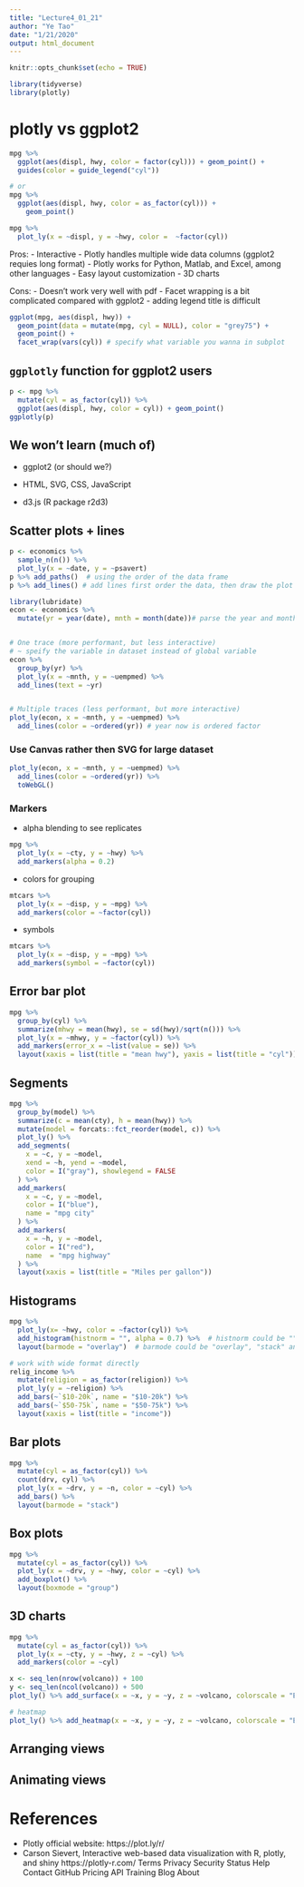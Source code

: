 ```yaml
---
title: "Lecture4_01_21"
author: "Ye Tao"
date: "1/21/2020"
output: html_document
---
```


```r
knitr::opts_chunk$set(echo = TRUE)
```


```r
library(tidyverse)
library(plotly)
```

# plotly vs ggplot2

```r
mpg %>%
  ggplot(aes(displ, hwy, color = factor(cyl))) + geom_point() +
  guides(color = guide_legend("cyl"))

# or
mpg %>%
  ggplot(aes(displ, hwy, color = as_factor(cyl))) + 
    geom_point() 
```

```r
mpg %>% 
  plot_ly(x = ~displ, y = ~hwy, color =  ~factor(cyl))
```

Pros:
- Interactive 
- Plotly handles multiple wide data columns (ggplot2 requies long format)
- Plotly works for Python, Matlab, and Excel, among other languages
- Easy layout customization
- 3D charts

Cons:
- Doesn't work very well with pdf
- Facet wrapping is a bit complicated compared with ggplot2
- adding legend title is difficult


```r
ggplot(mpg, aes(displ, hwy)) + 
  geom_point(data = mutate(mpg, cyl = NULL), color = "grey75") +
  geom_point() +
  facet_wrap(vars(cyl)) # specify what variable you wanna in subplot
```



## `ggplotly` function for ggplot2 users

```r
p <- mpg %>%
  mutate(cyl = as_factor(cyl)) %>%
  ggplot(aes(displ, hwy, color = cyl)) + geom_point()
ggplotly(p)
```


## We won't learn (much of)

- ggplot2 (or should we?)

- HTML, SVG, CSS, JavaScript

- d3.js (R package r2d3)


## Scatter plots + lines

```r
p <- economics %>%
  sample_n(n()) %>%
  plot_ly(x = ~date, y = ~psavert)
p %>% add_paths()  # using the order of the data frame 
p %>% add_lines() # add lines first order the data, then draw the plot automatically, of course you can arrange ifrst but it create extra memory.
```


```r
library(lubridate)
econ <- economics %>%
  mutate(yr = year(date), mnth = month(date))# parse the year and month


# One trace (more performant, but less interactive)
# ~ speify the variable in dataset instead of global variable
econ %>%
  group_by(yr) %>%
  plot_ly(x = ~mnth, y = ~uempmed) %>%
  add_lines(text = ~yr)


# Multiple traces (less performant, but more interactive)
plot_ly(econ, x = ~mnth, y = ~uempmed) %>%
  add_lines(color = ~ordered(yr)) # year now is ordered factor
```

### Use Canvas rather then SVG for large dataset

```r
plot_ly(econ, x = ~mnth, y = ~uempmed) %>%
  add_lines(color = ~ordered(yr)) %>%
  toWebGL()
```


### Markers

- alpha blending to see replicates

```r
mpg %>% 
  plot_ly(x = ~cty, y = ~hwy) %>% 
  add_markers(alpha = 0.2)
```


- colors for grouping

```r
mtcars %>% 
  plot_ly(x = ~disp, y = ~mpg) %>% 
  add_markers(color = ~factor(cyl))
```

- symbols

```r
mtcars %>% 
  plot_ly(x = ~disp, y = ~mpg) %>% 
  add_markers(symbol = ~factor(cyl))
```

## Error bar plot


```r
mpg %>% 
  group_by(cyl) %>%
  summarize(mhwy = mean(hwy), se = sd(hwy)/sqrt(n())) %>%
  plot_ly(x = ~mhwy, y = ~factor(cyl)) %>%
  add_markers(error_x = ~list(value = se)) %>%
  layout(xaxis = list(title = "mean hwy"), yaxis = list(title = "cyl"))
```

## Segments

```r
mpg %>%
  group_by(model) %>%
  summarize(c = mean(cty), h = mean(hwy)) %>%
  mutate(model = forcats::fct_reorder(model, c)) %>%
  plot_ly() %>%
  add_segments(
    x = ~c, y = ~model,
    xend = ~h, yend = ~model, 
    color = I("gray"), showlegend = FALSE
  ) %>%
  add_markers(
    x = ~c, y = ~model, 
    color = I("blue"), 
    name = "mpg city"
  ) %>%
  add_markers(
    x = ~h, y = ~model, 
    color = I("red"),
    name  = "mpg highway"
  ) %>%
  layout(xaxis = list(title = "Miles per gallon"))
```



## Histograms


```r
mpg %>%
  plot_ly(x= ~hwy, color = ~factor(cyl)) %>% 
  add_histogram(histnorm = "", alpha = 0.7) %>%  # histnorm could be "", "probability", "density" and "probability density"
  layout(barmode = "overlay")  # barmode could be "overlay", "stack" and "group"
```


```r
# work with wide format directly
relig_income %>% 
  mutate(religion = as_factor(religion)) %>%
  plot_ly(y = ~religion) %>% 
  add_bars(~`$10-20k`, name = "$10-20k") %>%
  add_bars(~`$50-75k`, name = "$50-75k") %>%  
  layout(xaxis = list(title = "income"))
```


## Bar plots

```r
mpg %>%
  mutate(cyl = as_factor(cyl)) %>% 
  count(drv, cyl) %>%
  plot_ly(x = ~drv, y = ~n, color = ~cyl) %>% 
  add_bars() %>% 
  layout(barmode = "stack")
```

## Box plots

```r
mpg %>%
  mutate(cyl = as_factor(cyl)) %>% 
  plot_ly(x = ~drv, y = ~hwy, color = ~cyl) %>% 
  add_boxplot() %>% 
  layout(boxmode = "group")
```

## 3D charts

```r
mpg %>%
  mutate(cyl = as_factor(cyl)) %>%
  plot_ly(x = ~cty, y = ~hwy, z = ~cyl) %>%
  add_markers(color = ~cyl)
```

```r
x <- seq_len(nrow(volcano)) + 100
y <- seq_len(ncol(volcano)) + 500
plot_ly() %>% add_surface(x = ~x, y = ~y, z = ~volcano, colorscale = "Earth")
```

```r
# heatmap
plot_ly() %>% add_heatmap(x = ~x, y = ~y, z = ~volcano, colorscale = "Earth")
```


## Arranging views


## Animating views




# References

- Plotly official website: https://plot.ly/r/
- Carson Sievert, Interactive web-based data visualization with R, plotly, and shiny https://plotly-r.com/
Terms
Privacy
Security
Status
Help
Contact GitHub
Pricing
API
Training
Blog
About

